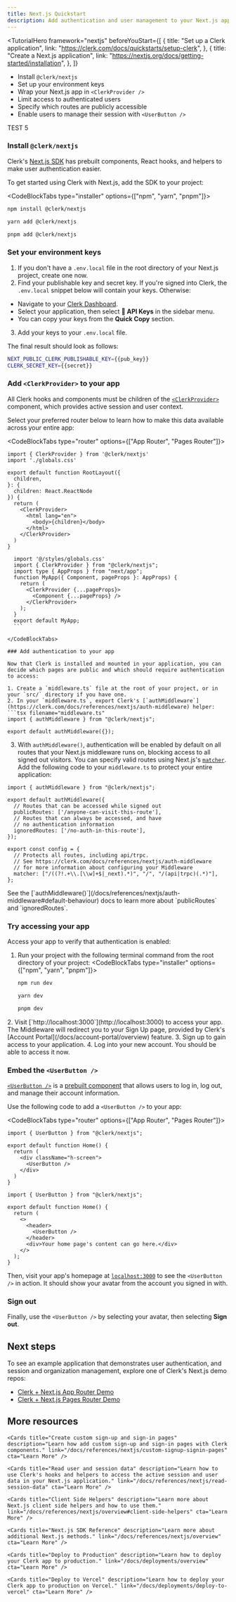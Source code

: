 ---
title: Next.js Quickstart
description: Add authentication and user management to your Next.js app with Clerk.
---

<TutorialHero
  framework="nextjs"
  beforeYouStart={[
    {
      title: "Set up a Clerk application",
      link: "https://clerk.com/docs/quickstarts/setup-clerk",
    },
    {
      title: "Create a Next.js application",
      link: "https://nextjs.org/docs/getting-started/installation",
    },
  ]}
>

- Install `@clerk/nextjs`
- Set up your environment keys
- Wrap your Next.js app in `<ClerkProvider />`
- Limit access to authenticated users
- Specify which routes are publicly accessible
- Enable users to manage their session with `<UserButton />`

</TutorialHero>

TEST 5

<Steps>

### Install `@clerk/nextjs`

Clerk's [Next.js SDK](/docs/references/nextjs/overview) has prebuilt components, React hooks, and helpers to make user authentication easier.

To get started using Clerk with Next.js, add the SDK to your project:

<CodeBlockTabs type="installer" options={["npm", "yarn", "pnpm"]}>
  ```bash filename="terminal"
  npm install @clerk/nextjs
  ```

```bash filename="terminal"
yarn add @clerk/nextjs
```

```bash filename="terminal"
pnpm add @clerk/nextjs
```

</CodeBlockTabs>

### Set your environment keys

1. If you don't have a `.env.local` file in the root directory of your Next.js project, create one now.
2. Find your publishable key and secret key. If you're signed into Clerk, the `.env.local` snippet below will contain your keys. Otherwise:
  - Navigate to your [Clerk Dashboard](https://dashboard.clerk.com/last-active?path=api-keys).
  - Select your application, then select **🔑 API Keys** in the sidebar menu.
  - You can copy your keys from the **Quick Copy** section.
3. Add your keys to your `.env.local` file. 

The final result should look as follows:

  <InjectKeys>

  ```sh filename=".env.local"
  NEXT_PUBLIC_CLERK_PUBLISHABLE_KEY={{pub_key}}
  CLERK_SECRET_KEY={{secret}}
  ```

  </InjectKeys>

### Add `<ClerkProvider>` to your app

All Clerk hooks and components must be children of the [`<ClerkProvider>`](/docs/components/clerk-provider) component, which provides active session and user context.

Select your preferred router below to learn how to make this data available across your entire app:

<CodeBlockTabs type="router" options={["App Router", "Pages Router"]}>
  ```tsx filename="/src/app/layout.tsx" {1,10-14}
  import { ClerkProvider } from '@clerk/nextjs'
  import './globals.css'

  export default function RootLayout({
    children,
  }: {
    children: React.ReactNode
  }) {
    return (        
      <ClerkProvider>
        <html lang="en">
          <body>{children}</body>
        </html>
      </ClerkProvider>
    )
  }
  ```

  ```tsx filename="_app.tsx" {2,6-8}
    import '@/styles/globals.css'
    import { ClerkProvider } from "@clerk/nextjs";
    import type { AppProps } from "next/app";
    function MyApp({ Component, pageProps }: AppProps) {
      return (          
        <ClerkProvider {...pageProps}>
          <Component {...pageProps} />
        </ClerkProvider>
      );
    }
    export default MyApp;
    ```

</CodeBlockTabs>

### Add authentication to your app

Now that Clerk is installed and mounted in your application, you can decide which pages are public and which should require authentication to access:

1. Create a `middleware.ts` file at the root of your project, or in your `src/` directory if you have one.
2. In your `middleware.ts`, export Clerk's [`authMiddleware`](https://clerk.com/docs/references/nextjs/auth-middleware) helper:
  ```tsx filename="middleware.ts"
  import { authMiddleware } from "@clerk/nextjs";

  export default authMiddleware({});
  ```
3. With `authMiddleware()`, authentication will be enabled by default on all routes that your Next.js middleware runs on, blocking access to all signed out visitors. You can specify valid routes using Next.js's [`matcher`](https://nextjs.org/docs/app/building-your-application/routing/middleware#matcher). Add the following code to your `middleware.ts` to protect your entire application:

  ```tsx filename="middleware.ts" {15}
  import { authMiddleware } from "@clerk/nextjs";

  export default authMiddleware({
    // Routes that can be accessed while signed out
    publicRoutes: ['/anyone-can-visit-this-route'],
    // Routes that can always be accessed, and have
    // no authentication information
    ignoredRoutes: ['/no-auth-in-this-route'],
  });

  export const config = {
    // Protects all routes, including api/trpc.
    // See https://clerk.com/docs/references/nextjs/auth-middleware
    // for more information about configuring your Middleware
    matcher: ["/((?!.+\\.[\\w]+$|_next).*)", "/", "/(api|trpc)(.*)"],
  };
  ```

<Callout type="info">
  See the [`authMiddleware()`](/docs/references/nextjs/auth-middleware#default-behaviour) docs to learn more about `publicRoutes` and `ignoredRoutes`.
</Callout>

### Try accessing your app

Access your app to verify that authentication is enabled:

1. Run your project with the following terminal command from the root directory of your project:
  <CodeBlockTabs type="installer" options={["npm", "yarn", "pnpm"]}>
    ```bash filename="terminal"
    npm run dev
    ```

    ```bash filename="terminal"
    yarn dev
    ```

    ```bash filename="terminal"
    pnpm dev
    ```

  </CodeBlockTabs>
2. Visit [`http://localhost:3000`](http://localhost:3000) to access your app. The Middleware will redirect you to your Sign Up page, provided by Clerk's [Account Portal](/docs/account-portal/overview) feature.
3. Sign up to gain access to your application.
4. Log into your new account. You should be able to access it now.

### Embed the `<UserButton />`

[`<UserButton />`](/docs/components/user/user-button) is a [prebuilt component](/docs/components/overview) that allows users to log in, log out, and manage their account information.

Use the following code to add a `<UserButton />` to your app: 

<CodeBlockTabs type="router" options={["App Router", "Pages Router"]}>
```tsx filename="app/page.tsx" {1,6}
import { UserButton } from "@clerk/nextjs";

export default function Home() {
  return (
    <div className="h-screen">
      <UserButton />
    </div>
  )
}
```

```tsx filename="pages/index.tsx" {1,7}
import { UserButton } from "@clerk/nextjs";

export default function Home() {
  return (
    <>
      <header>
        <UserButton />
      </header>
      <div>Your home page's content can go here.</div>
    </>
  );
}
```

</CodeBlockTabs>

Then, visit your app's homepage at [`localhost:3000`](http://localhost:3000) to see the `<UserButton />` in action. It should show your avatar from the account you signed in with.

### Sign out

Finally, use the `<UserButton />` by selecting your avatar, then selecting **Sign out**.

</Steps>

## Next steps

To see an example application that demonstrates user authentication, and session and organization management, explore one of Clerk's Next.js demo repos:

- [Clerk + Next.js App Router Demo](https://github.com/clerk/clerk-nextjs-demo-app-router)
- [Clerk + Next.js Pages Router Demo](https://github.com/clerk/clerk-nextjs-demo-pages-router)

## More resources

<div className="container mx-auto my-4">
  <div className="grid grid-cols-1 gap-6 md:grid-cols-2">

    <Cards title="Create custom sign-up and sign-in pages" description="Learn how add custom sign-up and sign-in pages with Clerk components." link="/docs/references/nextjs/custom-signup-signin-pages" cta="Learn More" />

    <Cards title="Read user and session data" description="Learn how to use Clerk's hooks and helpers to access the active session and user data in your Next.js application." link="/docs/references/nextjs/read-session-data" cta="Learn More" />

    <Cards title="Client Side Helpers" description="Learn more about Next.js client side helpers and how to use them." link="/docs/references/nextjs/overview#client-side-helpers" cta="Learn More" />

    <Cards title="Next.js SDK Reference" description="Learn more about additional Next.js methods." link="/docs/references/nextjs/overview" cta="Learn More" />

    <Cards title="Deploy to Production" description="Learn how to deploy your Clerk app to production." link="/docs/deployments/overview" cta="Learn More" />

    <Cards title="Deploy to Vercel" description="Learn how to deploy your Clerk app to production on Vercel." link="/docs/deployments/deploy-to-vercel" cta="Learn More" />

  </div>
</div>
